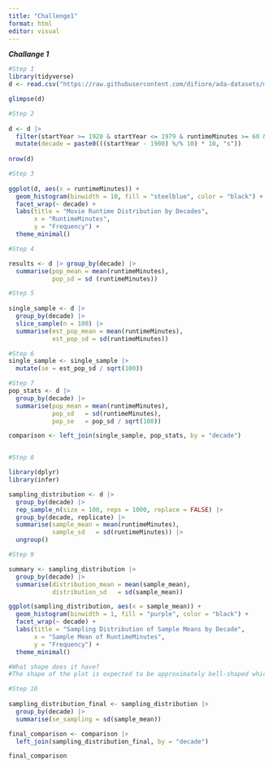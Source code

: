 ```yaml
---
title: "Challenge1"
format: html
editor: visual
---
```


***Challange 1***

```r
#Step 1
library(tidyverse)
d <- read.csv("https://raw.githubusercontent.com/difiore/ada-datasets/main/IMDB-movies.csv")

glimpse(d)

#Step 2
  
d <- d |>
  filter(startYear >= 1920 & startYear <= 1979 & runtimeMinutes >= 60 & runtimeMinutes <= 180) |>
  mutate(decade = paste0(((startYear - 1900) %/% 10) * 10, "s"))
  
nrow(d)

#Step 3
  
ggplot(d, aes(x = runtimeMinutes)) +
  geom_histogram(binwidth = 10, fill = "steelblue", color = "black") +
  facet_wrap(~ decade) +
  labs(title = "Movie Runtime Distribution by Decades",
       x = "RuntimeMinutes",
       y = "Frequency") +
  theme_minimal()

#Step 4

results <- d |> group_by(decade) |>
  summarise(pop_mean = mean(runtimeMinutes), 
            pop_sd = sd (runtimeMinutes))

#Step 5
  
single_sample <- d |>
  group_by(decade) |>
  slice_sample(n = 100) |>
  summarise(est_pop_mean = mean(runtimeMinutes),
            est_pop_sd = sd(runtimeMinutes))

#Step 6
single_sample <- single_sample |>
  mutate(se = est_pop_sd / sqrt(100))

#Step 7
pop_stats <- d |> 
  group_by(decade) |> 
  summarise(pop_mean = mean(runtimeMinutes),
            pop_sd   = sd(runtimeMinutes),
            pop_se   = pop_sd / sqrt(100))

comparison <- left_join(single_sample, pop_stats, by = "decade")


#Step 8

library(dplyr)
library(infer)

sampling_distribution <- d |> 
  group_by(decade) |>
  rep_sample_n(size = 100, reps = 1000, replace = FALSE) |>
  group_by(decade, replicate) |>
  summarise(sample_mean = mean(runtimeMinutes),
            sample_sd   = sd(runtimeMinutes)) |>
  ungroup()

#Step 9 

summary <- sampling_distribution |>
  group_by(decade) |>
  summarise(distribution_mean = mean(sample_mean),
            distribution_sd   = sd(sample_mean))

ggplot(sampling_distribution, aes(x = sample_mean)) +
  geom_histogram(binwidth = 1, fill = "purple", color = "black") +
  facet_wrap(~ decade) +
  labs(title = "Sampling Distribution of Sample Means by Decade",
       x = "Sample Mean of RuntimeMinutes",
       y = "Frequency") +
  theme_minimal()

#What shape does it have?
#The shape of the plot is expected to be approximately bell-shaped which means a normal distribution.

#Step 10 
  
sampling_distribution_final <- sampling_distribution |> 
  group_by(decade) |>
  summarise(se_sampling = sd(sample_mean))

final_comparison <- comparison |>
  left_join(sampling_distribution_final, by = "decade")

final_comparison
```
